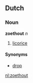 ==Dutch==
===Noun===
'''zoethout''' ''n''

# [[licorice]]

====Synonyms====
*[[drop]]

[[nl:zoethout]]